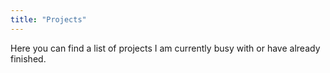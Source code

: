 ```yaml
---
title: "Projects"
---
```


Here you can find a list of projects I am currently busy with or have already finished.